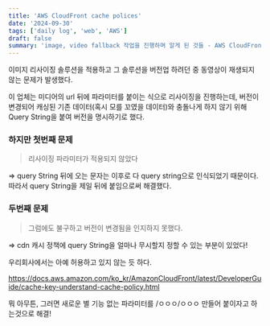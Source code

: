 ```yaml
---
title: 'AWS CloudFront cache polices'
date: '2024-09-30'
tags: ['daily log', 'web', 'AWS']
draft: false
summary: 'image, video fallback 작업을 진행하며 알게 된 것들 - AWS CloudFront cache polices'
---
```

이미지 리사이징 솔루션을 적용하고 그 솔루션을 버전업 하려던 중
동영상이 재생되지 않는 문제가 발생했다.

이 업체는 미디어의 url 뒤에 파라미터를 붙이는 식으로 리사이징을 진행하는데,
버전이 변경되어 캐싱된 기존 데이터(혹시 모를 꼬였을 데이터)와 충돌나게 하지 않기 위해
Query String을 붙여 버전을 명시하기로 했다. 

### 하지만 첫번째 문제
> 리사이징 파라미터가 적용되지 않았다
>
=> query String 뒤에 오는 문자는 이후로 다 query string으로 인식되었기 때문이다. 따라서 query String을 제일 뒤에 붙임으로써 해결했다.

### 두번째 문제
> 그럼에도 불구하고 버전이 변경됨을 인지하지 못했다.
>
=> cdn 캐시 정책에 query String을 얼마나 무시할지 정할 수 있는 부분이 있었다!

우리회사에서는 아예 허용하고 있지 않는 듯 하다.

https://docs.aws.amazon.com/ko_kr/AmazonCloudFront/latest/DeveloperGuide/cache-key-understand-cache-policy.html

뭐 아무튼, 그러면 새로운 별 기능 없는 파라미터를 /ㅇㅇㅇ/ㅇㅇㅇ 만들어 붙이자고 하는것으로 해결!